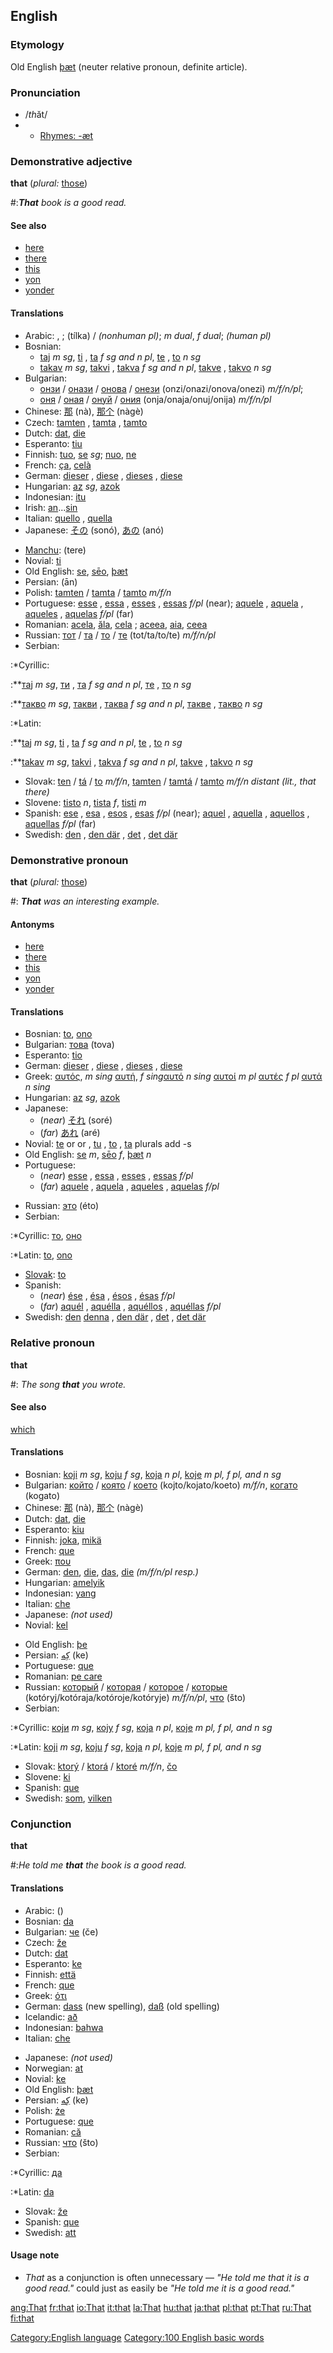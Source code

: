==English==

{{rank|to|in|I|7|that|was|he|his}}

===Etymology===
Old English [[þæt]] (neuter relative pronoun, definite article).

===Pronunciation===
*/''th''ăt/
*{{IPA|ðæt̚}}
**[[Rhymes:English:-æt|Rhymes: -æt]]

===Demonstrative adjective===
'''that''' (''plural:'' [[those]])
#:'''''That''' book is a good read.''

====See also====
*[[here]]
*[[there]]
*[[this]]
*[[yon]]
*[[yonder]]

====Translations====
{{top}}
*Arabic: {{ARchar|[[ذلك|ذٰلِكَ]]}} {{IPAchar|(ðáːlika)}} {{m}}, {{ARchar|[[ذاك|ذَاكَ]]}} {{IPAchar|(ðáːka)}} {{m}}; {{ARchar|[[تلك|تِلْكَ]]}} (tílka) / {{ARchar|[[تاك|تَاكَ]]}} {{IPAchar|(táːka)}} {{f}} {{s}} ''(nonhuman pl)''; {{ARchar|[[ذانك|ذَانِكَ]]}} {{IPAchar|(ðáːnika)}} ''m dual'', {{ARchar|[[تانك|تَانِكَ]]}} {{IPAchar|(táːnika)}} ''f dual''; {{ARchar|[[اولائك|أولاَئِكَ]]}} {{IPAchar|(’uláː’ika)}} ''(human pl)''
*Bosnian:
**[[taj]] ''m sg'', [[ti]] {{m}} {{p}}, [[ta]] ''f sg and n pl'', [[te]] {{f}} {{p}}, [[to]] ''n sg''
**[[takav]] ''m sg'', [[takvi]] {{m}} {{p}}, [[takva]] ''f sg and n pl'', [[takve]] {{f}} {{p}}, [[takvo]] ''n sg''
*Bulgarian:
**[[онзи]] / [[онази]] / [[онова]] / [[онези]] (onzi/onazi/onova/onezi) ''m/f/n/pl'';
**[[оня]] / [[оная]] / [[онуй]] / [[ония]] (onja/onaja/onuj/onija) ''m/f/n/pl''
*Chinese: [[那]] (nà), [[那个]] (nàgè)
*Czech: [[tamten]] {{m}}, [[tamta]] {{f}}, [[tamto]] {{n}}
*Dutch: [[dat]], [[die]]
*Esperanto: [[tiu]]
*Finnish: [[tuo]], [[se]] ''sg''; [[nuo]], [[ne]] {{p}}
*French: [[ça]], [[celà]]
*German: [[dieser]] {{m}}, [[diese]] {{f}}, [[dieses]] {{n}}, [[diese]] {{p}}
*Hungarian: [[az]] ''sg'', [[azok]] {{p}}
*Indonesian: [[itu]]
*Irish: [[an#Irish|an]]...[[sin#Irish|sin]]
*Italian: [[quello]] {{m}}, [[quella]] {{f}}
*Japanese: [[その]] (sonó), [[あの]] (anó)
{{mid}}
*[[Manchu]]: (tere)
*Novial: [[ti]]
*Old English: [[se#Old English|se]], [[seo|sēo]], [[þæt]]
*Persian: {{FAchar|[[آن]]}} (ān)
*Polish: [[tamten]] / [[tamta]] / [[tamto]] ''m/f/n''
*Portuguese: [[esse]] {{m}}, [[essa]] {{f}}, [[esses]] {{p}}, [[essas]] ''f/pl'' (near); [[aquele]] {{m}}, [[aquela]] {{f}}, [[aqueles]] {{p}}, [[aquelas]] ''f/pl'' (far)
*Romanian: [[acela]], [[ăla]], [[cela]] {{m}}; [[aceea]], [[aia]], [[ceea]] {{f}}
*Russian: [[тот]] / [[та]] / [[то]] / [[те]] (tot/ta/to/te) ''m/f/n/pl''
*Serbian:
:*Cyrillic:
:**[[тај]] ''m sg'', [[ти]] {{m}} {{p}}, [[та]] ''f sg and n pl'', [[те]] {{f}} {{p}}, [[то]] ''n sg''
:**[[такво]] ''m sg'', [[такви]] {{m}} {{p}}, [[таква]] ''f sg and n pl'', [[такве]] {{f}} {{p}}, [[такво]] ''n sg''
:*Latin:
:**[[taj]] ''m sg'', [[ti]] {{m}} {{p}}, [[ta]] ''f sg and n pl'', [[te]] {{f}} {{p}}, [[to]] ''n sg''
:**[[takav]] ''m sg'', [[takvi]] {{m}} {{p}}, [[takva]] ''f sg and n pl'', [[takve]] {{f}} {{p}}, [[takvo]] ''n sg''
*Slovak: [[ten]] / [[tá]] / [[to]] ''m/f/n'', [[tamten]] / [[tamtá]] / [[tamto]] ''m/f/n distant (lit., that there)''
*Slovene: [[tisto]] ''n'', [[tista]] ''f'', [[tisti]] ''m''
*Spanish: [[ese]] {{m}}, [[esa]] {{f}}, [[esos]] {{p}}, [[esas]] ''f/pl'' (near); [[aquel]] {{m}}, [[aquella]] {{f}}, [[aquellos]] {{p}}, [[aquellas]] ''f/pl'' (far)
*Swedish: [[den]] {{c}}, [[den där]] {{c}}, [[det]] {{n}}, [[det där]] {{n}}
{{bottom}}

===Demonstrative pronoun===
'''that''' (''plural:'' [[those]])
#: '''''That''' was an interesting example.''

====Antonyms====
*[[here]]
*[[there]]
*[[this]]
*[[yon]]
*[[yonder]]

====Translations====
{{top}}
*Bosnian: [[to]], [[ono]] {{n}}
*Bulgarian: [[това]] (tova)
*Esperanto: [[tio]]
*German: [[dieser]] {{m}}, [[diese]] {{f}}, [[dieses]] {{n}}, [[diese]] {{p}}
*Greek: [[αυτός]], ''m sing'' [[αυτή]], ''f sing''[[αυτό]] ''n sing'' [[αυτοί]] ''m pl'' [[αυτές]] ''f pl'' [[αυτά]] '' n sing''
*Hungarian: [[az]] ''sg'', [[azok]] {{p}}
*Japanese:
**(''near'') [[それ]] (soré)
**(''far'') [[あれ]] (aré)
*Novial: [[te]] {{m}} or {{f}} or {{n}}, [[tu]] {{n}}, [[to]] {{m}}, [[ta]] {{f}} plurals add -s
*Old English: [[se#Old English|se]] ''m'', [[seo|sēo]] ''f'', [[þæt]] ''n''
*Portuguese:
**(''near'') [[esse]] {{m}}, [[essa]] {{f}}, [[esses]] {{p}}, [[essas]] ''f/pl''
**(''far'') [[aquele]] {{m}}, [[aquela]] {{f}}, [[aqueles]] {{p}}, [[aquelas]] ''f/pl''
{{mid}}
*Russian: [[это]] (éto)
*Serbian:
:*Cyrillic: [[то]], [[оно]] {{n}}
:*Latin: [[to]], [[ono]] {{n}}
*[[Slovak]]: [[to]] {{n}}
*Spanish:
**(''near'') [[ése]] {{m}}, [[ésa]] {{f}}, [[ésos]] {{p}}, [[ésas]] ''f/pl''
**(''far'') [[aquél]] {{m}},  [[aquélla]] {{f}}, [[aquéllos]] {{p}}, [[aquéllas]] ''f/pl''
*Swedish: [[den]] [[denna]] {{c}}, [[den där]] {{c}}, [[det]] {{n}}, [[det där]] {{n}}
{{bottom}}

===Relative pronoun===
'''that'''
#: ''The song '''that''' you wrote.''

====See also====
[[which]]

====Translations====
{{top}}
*Bosnian: [[koji]] ''m sg'', [[koju]] ''f sg'', [[koja]] ''n pl'', [[koje]] ''m pl, f pl, and n sg''
*Bulgarian: [[който]] / [[която]] / [[което]] (kojto/kojato/koeto) ''m/f/n'', [[когато]] (kogato)
*Chinese: [[那]] (nà), [[那个]] (nàgè)
*Dutch: [[dat]], [[die]]
*Esperanto: [[kiu]]
*Finnish: [[joka]], [[mikä]]
*French: [[que]]
*Greek: [[που]]
*German: [[den]], [[die]], [[das]], [[die]] ''(m/f/n/pl resp.)''
*Hungarian: [[amelyik]]
*Indonesian: [[yang]]
*Italian: [[che]]
*Japanese: ''(not used)''
*Novial: [[kel]]
{{mid}}
*Old English: [[þe]]
*Persian: [[كه|كِه]] (ke)
*Portuguese: [[que]]
*Romanian: [[pe care]]
*Russian: [[который]] / [[которая]] / [[которое]] / [[которые]] (kotóryj/kotóraja/kotóroje/kotóryje) ''m/f/n/pl'', [[что]] (što)
*Serbian:
:*Cyrillic: [[који]] ''m sg'', [[коју]] ''f sg'', [[која]] ''n pl'', [[које]] ''m pl, f pl, and n sg''
:*Latin: [[koji]] ''m sg'', [[koju]] ''f sg'', [[koja]] ''n pl'', [[koje]] ''m pl, f pl, and n sg''
*Slovak: [[ktorý]] / [[ktorá]] / [[ktoré]] ''m/f/n'', [[čo]]
*Slovene: [[ki]]
*Spanish: [[que]]
*Swedish: [[som]], [[vilken]]
{{bottom}}

===Conjunction===
'''that'''
#:''He told me '''that''' the book is a good read.''

====Translations====
{{top}}
*Arabic: {{ARchar|[[ﻥﺍ]]}} ({{IPAchar|[[ʔinna]]}})
*Bosnian: [[da]]
*Bulgarian: [[че]] (če)
*Czech: [[že]]
*Dutch: [[dat]]
*Esperanto: [[ke]]
*Finnish: [[että]]
*French: [[que]]
*Greek: [[ότι]]
*German: [[dass]] (new spelling), [[daß]] (old spelling)
* Icelandic: [[að]]
*Indonesian: [[bahwa]]
*Italian: [[che]]
{{mid}}
*Japanese: ''(not used)''
*Norwegian: [[at]]
*Novial: [[ke]]
*Old English: [[þæt]]
*Persian: [[كه|كِه]] (ke)
*Polish: [[że]]
*Portuguese: [[que]]
*Romanian: [[că]]
*Russian: [[что]] (što)
*Serbian:
:*Cyrillic: [[да]]
:*Latin: [[da]]
*Slovak: [[že]]
*Spanish: [[que]]
*Swedish: [[att]]
{{bottom}}

====Usage note====
*''That'' as a conjunction is often unnecessary &mdash; ''"He told me that it is a good read."'' could just as easily be ''"He told me it is a good read."''

[[Category:English language]]
[[Category:100 English basic words]]

[[ang:That]]
[[fr:that]]
[[io:That]]
[[it:that]]
[[la:That]]
[[hu:that]]
[[ja:that]]
[[pl:that]]
[[pt:That]]
[[ru:That]]
[[fi:that]]
